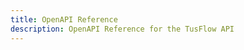 ```yaml
---
title: OpenAPI Reference
description: OpenAPI Reference for the TusFlow API
---
```


<Cards>
  <Card 
    title="Create Upload" 
    href="/docs/openapi/create-upload"
    description="Learn how to initiate a new file upload using the TusFlow API"
  />
  <Card 
    title="Get Upload Info" 
    href="/docs/openapi/get-upload-info"
    description="Retrieve detailed information about an existing upload"
  />
  <Card 
    title="Get Upload Status" 
    href="/docs/openapi/get-upload-status"
    description="Check the current status and progress of an ongoing upload"
  />
  <Card 
    title="Upload File Chunk" 
    href="/docs/openapi/upload-file-chunk"
    description="Send file chunks to continue or complete an upload"
  />
  <Card 
    title="Check API Health" 
    href="/docs/openapi/get-health-status"
    description="Returns the health status of the API and its dependent services (S3 and Redis)"
  />
  <Card 
    title="Delete Upload" 
    href="/docs/openapi/delete-upload"
    description="Terminate and clean up an upload"
  />
</Cards>
